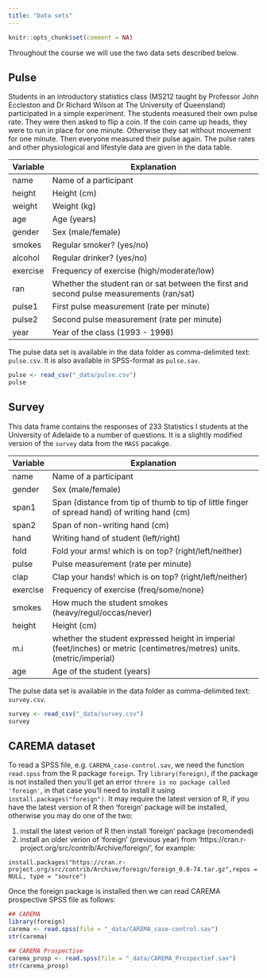 ```yaml
---
title: "Data sets"
---
```


```r
knitr::opts_chunk$set(comment = NA)
```


Throughout the course we will use the two data sets described below.

## Pulse

Students in an introductory statistics class (MS212 taught by Professor John Eccleston and Dr Richard Wilson at The University of Queensland) participated in a simple experiment. The students measured their own pulse rate. They were then asked to flip a coin. If the coin came up heads, they were to run in place for one minute. Otherwise they sat without movement for one minute. Then everyone measured their pulse again. The pulse rates and other physiological and lifestyle data are given in the data table.

|Variable | Explanation |
|---|-----------------------------------------------------|
| name | Name of a participant |
| height	  |	Height (cm) |
| weight	  |	Weight (kg) |
| age	    |	Age (years) |
| gender	  |	Sex (male/female) |
| smokes	  |	Regular smoker? (yes/no) |
| alcohol	|	Regular drinker? (yes/no) |
| exercise	|	Frequency of exercise (high/moderate/low) |
| ran	    |	Whether the student ran or sat between the first and second pulse measurements (ran/sat) |
| pulse1  	|	First pulse measurement (rate per minute) |
| pulse2	  |	Second pulse measurement (rate per minute) |
| year		  | Year of the class (1993 - 1998) |

The pulse data set is available in the data folder as comma-delimited text: `pulse.csv`. It is also available in SPSS-format as `pulse.sav`.


```r
pulse <- read_csv("_data/pulse.csv")
pulse 
```

 
## Survey

This data frame contains the responses of 233 Statistics I students at the University of Adelaide to a number of questions. It is a slightly modified version of the `survey` data from the `MASS` pacakge.

|Variable | Explanation |
|---|-----------------------------------------------------|
| name | Name of a participant  |
| gender	  |	Sex (male/female) |
| span1   | Span (distance from tip of thumb to tip of little finger of spread hand) of writing hand (cm) | 
| span2   | Span of non-writing hand (cm) | 
| hand  | Writing hand of student (left/right) |
| fold | Fold your arms! which is on top? (right/left/neither) |
| pulse  	|	Pulse measurement (rate per minute)|
| clap | Clap your hands! which is on top? (right/left/neither) |
| exercise	|	Frequency of exercise (freq/some/none)|
| smokes	  |	How much the student smokes (heavy/regul/occas/never)|
| height	  |	Height (cm) |
| m.i	  |	whether the student expressed height in imperial (feet/inches) or metric (centimetres/metres) units. (metric/imperial) |
| age	    |	Age of the student (years)|

The pulse data set is available in the data folder as comma-delimited text: `survey.csv`.


```r
survey <- read_csv("_data/survey.csv")
survey 
```


## CAREMA dataset


To read a SPSS file, e.g. `CAREMA_case-control.sav`,  we need the function `read.spss` from the R package `foreign`. Try `library(foreign)`, if the package is not installed then you'll get an error `threre is no package called 'foreign'`, in that case you'll need to install it using `install.packages("foreign")`.
It may require the latest version of R, if you have the latest version of R then 'foreign' package will be installed, otherwise you may do one
of the two:

1. install the latest verion of R then install 'foreign' package (recomended)
2. install an older verion of 'foreign' (previous year) from 'https://cran.r-project.org/src/contrib/Archive/foreign/', for example:

```
install.packages("https://cran.r-project.org/src/contrib/Archive/foreign/foreign_0.8-74.tar.gz",repos = NULL, type = "source")
```
 
Once the foreign package is installed then we can read CAREMA prospective SPSS file as follows:

```r
## CAREMA
library(foreign)
carema <- read.spss(file = "_data/CAREMA_case-control.sav") 
str(carema)
```


```r
## CAREMA Prospective  
carema_prosp <- read.spss(file = "_data/CAREMA_Prospectief.sav") 
str(carema_prosp)
```

